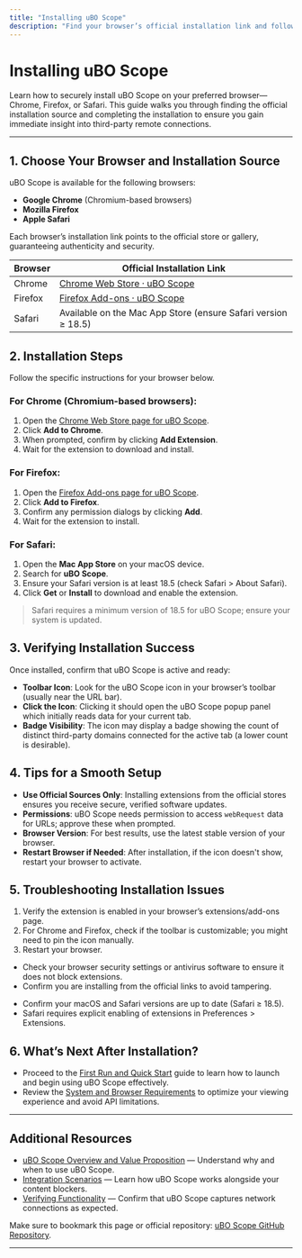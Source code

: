 ```yaml
---
title: "Installing uBO Scope"
description: "Find your browser’s official installation link and follow clear steps to add uBO Scope to Chrome, Firefox, or Safari. Covers direct store installation for privacy and security, and points out how to verify that installation succeeded."
---
```


# Installing uBO Scope

Learn how to securely install uBO Scope on your preferred browser—Chrome, Firefox, or Safari. This guide walks you through finding the official installation source and completing the installation to ensure you gain immediate insight into third-party remote connections.

---

## 1. Choose Your Browser and Installation Source

uBO Scope is available for the following browsers:

- **Google Chrome** (Chromium-based browsers)
- **Mozilla Firefox**
- **Apple Safari**

Each browser’s installation link points to the official store or gallery, guaranteeing authenticity and security.

| Browser    | Official Installation Link                                    |
|------------|--------------------------------------------------------------|
| Chrome     | [Chrome Web Store · uBO Scope](https://chromewebstore.google.com/detail/ubo-scope/bbdpgcaljkaaigfcomhidmneffjjjfgp) |
| Firefox    | [Firefox Add-ons · uBO Scope](https://addons.mozilla.org/firefox/addon/ubo-scope/)                |
| Safari     | Available on the Mac App Store (ensure Safari version ≥ 18.5) |


## 2. Installation Steps

Follow the specific instructions for your browser below.

### For Chrome (Chromium-based browsers):

1. Open the [Chrome Web Store page for uBO Scope](https://chromewebstore.google.com/detail/ubo-scope/bbdpgcaljkaaigfcomhidmneffjjjfgp).
2. Click **Add to Chrome**.
3. When prompted, confirm by clicking **Add Extension**.
4. Wait for the extension to download and install.

### For Firefox:

1. Open the [Firefox Add-ons page for uBO Scope](https://addons.mozilla.org/firefox/addon/ubo-scope/).
2. Click **Add to Firefox**.
3. Confirm any permission dialogs by clicking **Add**.
4. Wait for the extension to install.

### For Safari:

1. Open the **Mac App Store** on your macOS device.
2. Search for **uBO Scope**.
3. Ensure your Safari version is at least 18.5 (check Safari > About Safari).
4. Click **Get** or **Install** to download and enable the extension.

> <Note>
> Safari requires a minimum version of 18.5 for uBO Scope; ensure your system is updated.
> </Note>

## 3. Verifying Installation Success

Once installed, confirm that uBO Scope is active and ready:

- **Toolbar Icon**: Look for the uBO Scope icon in your browser’s toolbar (usually near the URL bar).
- **Click the Icon**: Clicking it should open the uBO Scope popup panel which initially reads data for your current tab.
- **Badge Visibility**: The icon may display a badge showing the count of distinct third-party domains connected for the active tab (a lower count is desirable).


## 4. Tips for a Smooth Setup

- **Use Official Sources Only**: Installing extensions from the official stores ensures you receive secure, verified software updates.
- **Permissions**: uBO Scope needs permission to access `webRequest` data for URLs; approve these when prompted.
- **Browser Version**: For best results, use the latest stable version of your browser.
- **Restart Browser if Needed**: After installation, if the icon doesn't show, restart your browser to activate.

## 5. Troubleshooting Installation Issues

<AccordionGroup title="Common Installation Issues and Solutions">
<Accordion title="uBO Scope Icon Not Appearing in Toolbar">

1. Verify the extension is enabled in your browser’s extensions/add-ons page.
2. For Chrome and Firefox, check if the toolbar is customizable; you might need to pin the icon manually.
3. Restart your browser.

</Accordion>

<Accordion title="Installation Fails or Blocks Due to Permissions">

- Check your browser security settings or antivirus software to ensure it does not block extensions.
- Confirm you are installing from the official links to avoid tampering.

</Accordion>

<Accordion title="Safari Installation Unavailable">

- Confirm your macOS and Safari versions are up to date (Safari ≥ 18.5).
- Safari requires explicit enabling of extensions in Preferences > Extensions.

</Accordion>

</AccordionGroup>

## 6. What’s Next After Installation?

- Proceed to the [First Run and Quick Start](../first_run_and_quick_start) guide to learn how to launch and begin using uBO Scope effectively.
- Review the [System and Browser Requirements](../system_and_browser_requirements) to optimize your viewing experience and avoid API limitations.

---

## Additional Resources

- [uBO Scope Overview and Value Proposition](../../overview/intro-value/value-proposition) — Understand why and when to use uBO Scope.
- [Integration Scenarios](../../overview/usecases-integrations/integration-scenarios) — Learn how uBO Scope works alongside your content blockers.
- [Verifying Functionality](../validation_and_support/verifying_functionality) — Confirm that uBO Scope captures network connections as expected.

Make sure to bookmark this page or official repository: [uBO Scope GitHub Repository](https://github.com/gorhill/uBO-Scope).



---